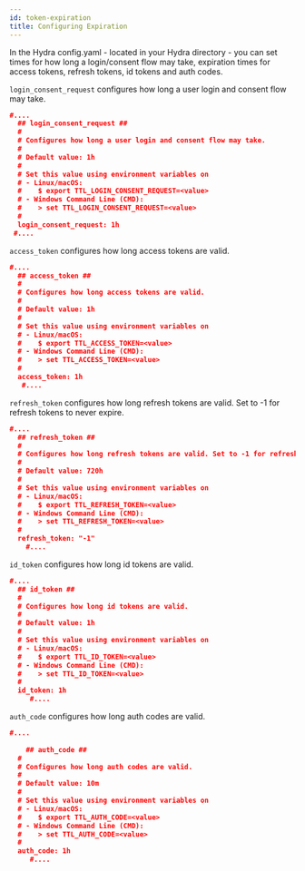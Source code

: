 ```yaml
---
id: token-expiration
title: Configuring Expiration
---
```


In the Hydra config.yaml - located in your Hydra directory - you can set times for how long a login/consent flow may take, expiration times for access tokens, refresh tokens, id tokens and auth codes. 

`login_consent_request` configures how long a user login and consent flow may take.

```json title="path/to/hydra/config.yaml"
#....
  ## login_consent_request ##
  #
  # Configures how long a user login and consent flow may take.
  #
  # Default value: 1h
  #
  # Set this value using environment variables on
  # - Linux/macOS:
  #    $ export TTL_LOGIN_CONSENT_REQUEST=<value>
  # - Windows Command Line (CMD):
  #    > set TTL_LOGIN_CONSENT_REQUEST=<value>
  #
  login_consent_request: 1h
 #....
```
`access_token` configures how long access tokens are valid.

```json title="path/to/hydra/config.yaml"
#....
  ## access_token ##
  #
  # Configures how long access tokens are valid.
  #
  # Default value: 1h
  #
  # Set this value using environment variables on
  # - Linux/macOS:
  #    $ export TTL_ACCESS_TOKEN=<value>
  # - Windows Command Line (CMD):
  #    > set TTL_ACCESS_TOKEN=<value>
  #
  access_token: 1h
   #....
```
`refresh_token` configures how long refresh tokens are valid. Set to -1 for refresh tokens to never expire.

```json title="path/to/hydra/config.yaml"
#....
  ## refresh_token ##
  #
  # Configures how long refresh tokens are valid. Set to -1 for refresh tokens to never expire.
  #
  # Default value: 720h
  #
  # Set this value using environment variables on
  # - Linux/macOS:
  #    $ export TTL_REFRESH_TOKEN=<value>
  # - Windows Command Line (CMD):
  #    > set TTL_REFRESH_TOKEN=<value>
  #
  refresh_token: "-1"
    #....
``` 
`id_token` configures how long id tokens are valid.

```json title="path/to/hydra/config.yaml"
#.... 
  ## id_token ##
  #
  # Configures how long id tokens are valid.
  #
  # Default value: 1h
  #
  # Set this value using environment variables on
  # - Linux/macOS:
  #    $ export TTL_ID_TOKEN=<value>
  # - Windows Command Line (CMD):
  #    > set TTL_ID_TOKEN=<value>
  #
  id_token: 1h
     #....
```
`auth_code` configures how long auth codes are valid.

```json title="path/to/hydra/config.yaml"
#....
  
    ## auth_code ##
  #
  # Configures how long auth codes are valid.
  #
  # Default value: 10m
  #
  # Set this value using environment variables on
  # - Linux/macOS:
  #    $ export TTL_AUTH_CODE=<value>
  # - Windows Command Line (CMD):
  #    > set TTL_AUTH_CODE=<value>
  #
  auth_code: 1h
     #....
```
